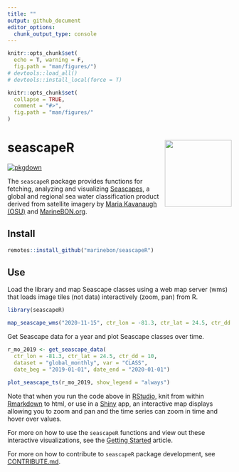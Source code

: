 ```yaml
---
title: ""
output: github_document
editor_options: 
  chunk_output_type: console
---
```


<!-- README.md is generated from README.Rmd. Please edit that file -->

```r
knitr::opts_chunk$set(
  echo = T, warning = F,
  fig.path = "man/figures/")
# devtools::load_all()
# devtools::install_local(force = T)
```

<!-- README.md is generated from README.Rmd. Please edit that file -->

```r
knitr::opts_chunk$set(
  collapse = TRUE,
  comment = "#>",
  fig.path = "man/figures/"
)
```

# seascapeR <a href='https://marinebon.org/seascapeR'><img src='man/figures/logo.svg' align="right" height="150" /></a>

[![pkgdown](https://github.com/marinebon/seascapeR/workflows/pkgdown/badge.svg)](https://github.com/marinebon/seascapeR/actions?query=workflow%3Apkgdown)

<!--
[![R build status](https://github.com/mitchelloharawild/icon/workflows/R-CMD-check/badge.svg)](https://github.com/mitchelloharawild/icon/actions?workflow=R-CMD-check)
[![Coverage status](https://codecov.io/gh/mitchelloharawild/icon/branch/master/graph/badge.svg)](https://codecov.io/gh/mitchelloharawild/icon?branch=master)
[![lifecycle](https://img.shields.io/badge/lifecycle-experimental-orange.svg)](https://www.tidyverse.org/lifecycle/#experimental)
[![CRAN_Status_Badge](http://www.r-pkg.org/badges/version/icon)](https://cran.r-project.org/package=icon)
-->
<!-- [![Downloads](http://cranlogs.r-pkg.org/badges/icon?color=brightgreen)](https://cran.r-project.org/package=icon) -->


The `seascapeR` package provides functions for fetching, analyzing and visualizing [ Seascapes](https://coastwatch.noaa.gov/cw/satellite-data-products/multi-parameter-models/seascape-pelagic-habitat-classification.html), a global and regional sea water classification product derived from satellite imagery by [Maria Kavanaugh (OSU)](https://ceoas.oregonstate.edu/people/maria-kavanaugh) and [MarineBON.org](https://marinebon.org).

## Install

```r
remotes::install_github("marinebon/seascapeR")
```

## Use

Load the library and map Seascape classes using a web map server (wms) that loads image tiles (not data) interactively (zoom, pan) from R.

```r
library(seascapeR)

map_seascape_wms("2020-11-15", ctr_lon = -81.3, ctr_lat = 24.5, ctr_dd = 10)
```

Get Seascape data for a year and plot Seascape classes over time.

```r
r_mo_2019 <- get_seascape_data(
  ctr_lon = -81.3, ctr_lat = 24.5, ctr_dd = 10, 
  dataset = "global_monthly", var = "CLASS", 
  date_beg = "2019-01-01", date_end = "2020-01-01")

plot_seascape_ts(r_mo_2019, show_legend = "always")
```

Note that when you run the code above in [RStudio](https://rstudio.com/products/rstudio/download/), knit from within [Rmarkdown](https://rmarkdown.rstudio.com/) to html, or use in a [Shiny](https://shiny.rstudio.com/) app, an interactive map displays allowing you to zoom and pan and the time series can zoom in time and hover over values.

For more on how to use the `seascapeR` functions and view out these interactive visualizations, see the [Getting Started](articles/seascapeR.html) article.

For more on how to contribute to `seascapeR` package development, see [CONTRIBUTE.md]( https://github.com/marinebon/seascapeR/blob/main/CONTRIBUTE.md).
